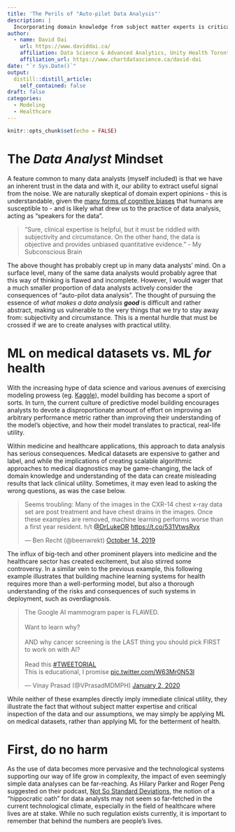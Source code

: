 ```yaml
---
title: 'The Perils of "Auto-pilot Data Analysis"'
description: |  
  Incorporating domain knowledge from subject matter experts is critical for building useful models. As statistician George Box said, "All models are wrong, but some are useful." How useful our models are depend on how well we apply domain knowledge to extract the signal from the noise.
author:
  - name: David Dai
    url: https://www.daviddai.ca/
    affiliation: Data Science & Advanced Analytics, Unity Health Toronto
    affiliation_url: https://www.chartdatascience.ca/david-dai
date: "`r Sys.Date()`"
output:
  distill::distill_article:
    self_contained: false
draft: false
categories: 
  - Modeling
  - Healthcare
---
```


```r
knitr::opts_chunk$set(echo = FALSE)
```

# The *Data Analyst* Mindset

A feature common to many data analysts (myself included) is that we have an inherent trust in the data and with it, our ability to extract useful signal from the noise. We are naturally skeptical of domain expert opinions - this is understandable, given the [many forms of cognitive biases](https://en.wikipedia.org/wiki/List_of_cognitive_biases) that humans are susceptible to - and is likely what drew us to the practice of data analysis, acting as "speakers for the data". 

<blockquote> "Sure, clinical expertise is helpful, but it must be riddled with subjectivity and circumstance. On the other hand, the data is objective and provides unbiased quantitative evidence." - My Subconscious Brain</blockquote>

The above thought has probably crept up in many data analysts' mind. On a surface level, many of the same data analysts would probably agree that this way of thinking is flawed and incomplete. However, I would wager that a much smaller proportion of data analysts actively consider the consequences of "auto-pilot data analysis". The thought of pursuing the essence of *what makes a data analysis **good*** is difficult and rather abstract, making us vulnerable to the very things that we try to stay away from: subjectivity and circumstance. This is a mental hurdle that must be crossed if we are to create analyses with practical utility.

# ML on medical datasets vs. ML *for* health

With the increasing hype of data science and various avenues of exercising modeling prowess (eg. [Kaggle](https://kaggle.com)), model building has become a sport of sorts. In turn, the current culture of predictive model building encourages analysts to devote a disproportionate amount of effort on improving an arbitrary performance metric rather than improving their understanding of the model's objective, and how their model translates to practical, real-life utility. 

Within medicine and healthcare applications, this approach to data analysis has serious consequences. Medical datasets are expensive to gather and label, and while the implications of creating scalable algorithmic approaches to medical diagnostics may be game-changing, the lack of domain knowledge and understanding of the data can create misleading results that lack clinical utility. Sometimes, it may even lead to asking the wrong questions, as was the case below.

<blockquote class="twitter-tweet tw-align-center"><p lang="en" dir="ltr">Seems troubling: Many of the images in the CXR-14 chest x-ray data set are post treatment and have chest drains in the images. Once these examples are removed, machine learning performs worse than a first year resident. h/t <a href="https://twitter.com/DrLukeOR?ref_src=twsrc%5Etfw">@DrLukeOR</a> <a href="https://t.co/531VtwsRyx">https://t.co/531VtwsRyx</a></p>&mdash; Ben Recht (@beenwrekt) <a href="https://twitter.com/beenwrekt/status/1183745028696395776?ref_src=twsrc%5Etfw">October 14, 2019</a></blockquote> <script async src="https://platform.twitter.com/widgets.js" charset="utf-8"></script>

The influx of big-tech and other prominent players into medicine and the healthcare sector has created excitement, but also stirred some controversy. In a similar vein to the previous example, this following example illustrates that building machine learning systems for health requires more than a well-performing model, but also a thorough understanding of the risks and consequences of such systems in deployment, such as overdiagnosis. 

<blockquote class="twitter-tweet tw-align-center"><p lang="en" dir="ltr">The Google AI mammogram paper is FLAWED.<br><br>Want to learn why?<br><br>AND why cancer screening is the LAST thing you should pick FIRST to work on with AI?<br><br>Read this <a href="https://twitter.com/hashtag/TWEETORIAL?src=hash&amp;ref_src=twsrc%5Etfw">#TWEETORIAL</a><br>This is educational, I promise <a href="https://t.co/W63Mr0N53l">pic.twitter.com/W63Mr0N53l</a></p>&mdash; Vinay Prasad (@VPrasadMDMPH) <a href="https://twitter.com/VPrasadMDMPH/status/1212840987363442689?ref_src=twsrc%5Etfw">January 2, 2020</a></blockquote> <script async src="https://platform.twitter.com/widgets.js" charset="utf-8"></script>

While neither of these examples directly imply immediate clinical utility, they illustrate the fact that without subject matter expertise and critical inspection of the data and our assumptions, we may simply be applying ML on medical datasets, rather than applying ML for the betterment of health.

# First, do no harm

As the use of data becomes more pervasive and the technological systems supporting our way of life grow in complexity, the impact of even seemingly simple data analyses can be far-reaching. As Hilary Parker and Roger Peng suggested on their podcast, [Not So Standard Deviations](http://nssdeviations.com/), the notion of a "hippocratic oath" for data analysts may not seem so far-fetched in the current technological climate, especially in the field of healthcare where lives are at stake. While no such regulation exists currently, it is important to remember that behind the numbers are people's lives.